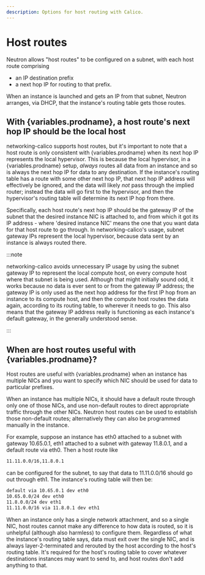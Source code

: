 ```yaml
---
description: Options for host routing with Calico.
---
```



# Host routes

Neutron allows "host routes" to be configured on a subnet, with each host route
comprising

- an IP destination prefix
- a next hop IP for routing to that prefix.

When an instance is launched and gets an IP from that subnet, Neutron arranges,
via DHCP, that the instance's routing table gets those routes.

## With {variables.prodname}, a host route's next hop IP should be the local host

networking-calico supports host routes, but it's important to note that a host
route is only consistent with {variables.prodname} when its next hop IP represents the local
hypervisor. This is because the local hypervisor, in a {variables.prodname} setup, _always_
routes all data from an instance and so is always the next hop IP for data to
any destination. If the instance's routing table has a route with some other
next hop IP, that next hop IP address will effectively be ignored, and the data
will likely _not_ pass through the implied router; instead the data will go
first to the hypervisor, and then the hypervisor's routing table will determine
its next IP hop from there.

Specifically, each host route's next hop IP should be the gateway IP of the
subnet that the desired instance NIC is attached to, and from which it got its
IP address - where 'desired instance NIC' means the one that you want data for
that host route to go through. In networking-calico's usage, subnet gateway
IPs represent the local hypervisor, because data sent by an instance is always
routed there.

:::note

networking-calico avoids unnecessary IP usage by using the subnet
gateway IP to represent the local compute host, on every compute host where
that subnet is being used. Although that might initially sound odd, it works
because no data is ever sent to or from the gateway IP address; the gateway
IP is only used as the next hop address for the first IP hop from an instance
to its compute host, and then the compute host routes the data again,
according to its routing table, to wherever it needs to go. This also means
that the gateway IP address really is functioning as each instance's default
gateway, in the generally understood sense.

:::

## When are host routes useful with {variables.prodname}?

Host routes are useful with {variables.prodname} when an instance has multiple NICs and you
want to specify which NIC should be used for data to particular prefixes.

When an instance has multiple NICs, it should have a default route through only
one of those NICs, and use non-default routes to direct appropriate traffic
through the other NICs. Neutron host routes can be used to establish those
non-default routes; alternatively they can also be programmed manually in the
instance.

For example, suppose an instance has eth0 attached to a subnet with gateway
10.65.0.1, eth1 attached to a subnet with gateway 11.8.0.1, and a default route
via eth0. Then a host route like

```bash
11.11.0.0/16,11.8.0.1
```

can be configured for the subnet, to say that data to 11.11.0.0/16 should go
out through eth1. The instance's routing table will then be:

```bash
default via 10.65.0.1 dev eth0
10.65.0.0/24 dev eth0
11.8.0.0/24 dev eth1
11.11.0.0/16 via 11.8.0.1 dev eth1
```

When an instance only has a single network attachment, and so a single NIC,
host routes cannot make any difference to how data is routed, so it is
unhelpful (although also harmless) to configure them. Regardless of what the
instance's routing table says, data must exit over the single NIC, and is
always layer-2-terminated and rerouted by the host according to the host's
routing table. It's required for the host's routing table to cover whatever
destinations instances may want to send to, and host routes don't add anything
to that.
